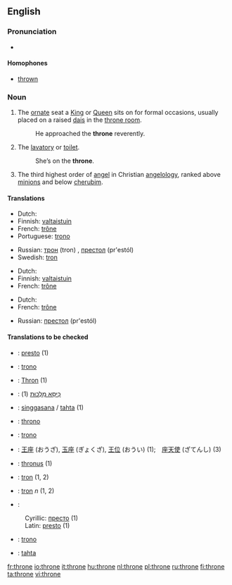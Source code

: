 ==English==

===Pronunciation===
*{{Rhymes|əʊn}}
====Homophones====
*[[thrown]]

===Noun===
{{en-noun}}

# The [[ornate]] seat a [[King]] or [[Queen]] sits on for formal occasions, usually placed on a raised [[dais]] in the [[throne room]].
#: He approached the '''throne''' reverently.
# {{colloquial}} The [[lavatory]] or [[toilet]].
#: She’s on the '''throne'''.
# {{context|Biblical tradition}} The third highest order of [[angel]] in Christian [[angelology]], ranked above [[minion]]s and below [[cherub]]im.

====Translations====
{{trans-top|ornate seat}}
*Dutch: {{t|nl|troon|m}}
*Finnish: [[valtaistuin]]
*French: [[trône]] {{m}}
*Portuguese: [[trono]] {{m}}
{{trans-mid}}
*Russian: [[трон]] (tron) {{m}}, [[престол]] (pr'estól) {{m}}
*Swedish: [[tron]] {{c}}
{{trans-bottom}}

{{trans-top|lavatory or toilet}}
*Dutch: {{t|nl|troon|m}}
*Finnish: [[valtaistuin]]
*French: [[trône]] {{m}}
{{trans-mid}}
{{trans-bottom}}

{{trans-top|third highest order of angel}}
*Dutch: {{t|nl|troon|m}}
*French: [[trône]] {{m}}
{{trans-mid}}
*Russian: [[престол]] (pr'estól) {{m}}
{{trans-bottom}}

====Translations to be checked====
{{checktrans}}
*{{ttbc|Bosnian}}: [[presto]] {{m}} (1)
*{{ttbc|Esperanto}}: [[trono]]
*{{ttbc|German}}: [[Thron]] {{m}} (1)
*{{ttbc|Hebrew}}: [[כיסא מלכות|כִּיסֵּא מַלְכוּת]] {{m}} (1)
*{{ttbc|Indonesian}}: [[singgasana]] / [[tahta]] (1)
*{{ttbc|Interlingua}}: [[throno]]
*{{ttbc|Italian}}: [[trono]] {{m}}
*{{ttbc|Japanese}}: [[王座]] (おうざ), [[玉座]] (ぎょくざ), [[王位]] (おうい) (1);　[[座天使]] (ざてんし) (3)
*{{ttbc|Latin}}: [[thronus]] {{m}} (1)
*{{ttbc|Polish}}: [[tron]] {{m}} (1, 2)
*{{ttbc|Romanian}}: [[tron]] ''n'' (1, 2)
*{{ttbc|Serbian}}:
:Cyrillic: [[престо]] {{m}} (1)
:Latin: [[presto]] {{m}} (1)
*{{ttbc|Spanish}}: [[trono]] {{m}}
*{{ttbc|Turkish}}: [[tahta]]

[[fr:throne]]
[[io:throne]]
[[it:throne]]
[[hu:throne]]
[[nl:throne]]
[[pl:throne]]
[[ru:throne]]
[[fi:throne]]
[[ta:throne]]
[[vi:throne]]